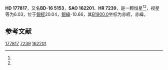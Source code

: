 {{Starbox begin
| name = HD 177817
}}
{{Starbox observe
| epoch = [[J2000.0|J2000.0]]
| constell = {{星座名待查}}<ref name=SIMBAD>{{cite web
 | url=http://simbad.u-strasbg.fr/simbad/sim-id?Ident=HR+7239
 | title =Pulsating variable Star
 | publisher=Centre de Données astronomiques de Strasbourg
 | work=SIMBAD
 | accessdate=2012-07-13}}</ref><ref name=DATA>{{cite web
 | url=http://vizier.u-strasbg.fr/viz-bin/VizieR-5?-out.add=.&-source=5050&-corr=PK=HR&-out.max=9999&HR=7239
 | title=VizieR Detailed Page
 | accessdate=2012-07-13
 | archive-date=2016-03-05
 | archive-url=https://web.archive.org/web/20160305012423/http://vizier.u-strasbg.fr/viz-bin/VizieR-5?-out.add=.&-source=5050&-corr=PK=HR&-out.max=9999&HR=7239
 | dead-url=no
 }}</ref>
| 星官 = 
| ra = {{RA|19|6|52.3}}<ref name=SIMBAD /><ref name=DATA />
| dec = {{DEC|-16|13|44}}<ref name=SIMBAD /><ref name=DATA />
| appmag_v = 6.03<ref name=SIMBAD /><ref name=DATA />
}}
{{Starbox character
| class = B8IV<ref name=SIMBAD /><ref name=DATA />
| b-v = -0.04<ref name=SIMBAD /><ref name=DATA />
| u-b = -0.35<ref name=SIMBAD /><ref name=DATA />
| r-i = <ref name=SIMBAD /><ref name=DATA />
| variable = 
}}
{{Starbox astrometry
| radial_v = -0.35
| prop_mo_ra = -17
| parallax = 
| p_error = 
}}
{{Starbox catalog
| names =BD-16 5153，[[SAO星表|SAO]] 162201，[[HD星表|HD]] 177817，[[HR星表|HR]] 7239}}
{{Starbox reference |Simbad=HR+7239}}
{{Starbox end}}

'''HD 177817'''，又名'''BD-16 5153'''，'''SAO 162201'''、'''HR 7239'''，是一颗恒星<ref name=SIMBAD /><ref name=DATA />，视星等为6.03，位于[[銀道座標系|銀經]]20.04，[[銀道座標系|銀緯]]-10.66，其[[B1900.0|B1900.0]]坐标为赤經{{RA|19|1|7.1}}，赤緯{{DEC|-16|-10.66|57}}。

== 参考文献 ==
{{reflist}}

{{star-stub}}

[[Category:HD和HDE天體|177817]]
[[Category:HR天體|7239]]
[[Category:SAO天體|162201]]